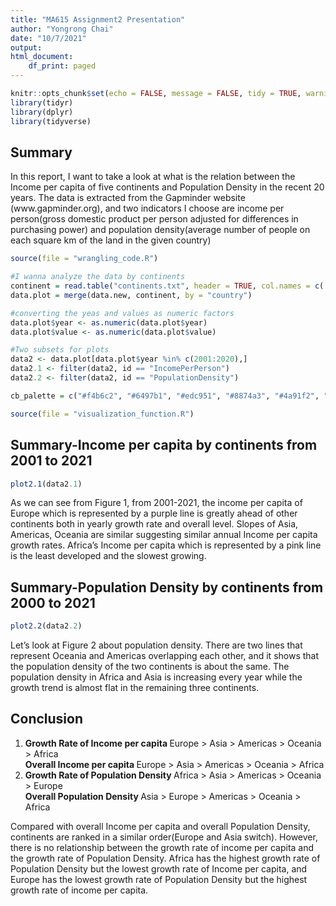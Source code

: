 ```yaml
---
title: "MA615 Assignment2 Presentation"
author: "Yongrong Chai"
date: "10/7/2021"
output:
html_document:
    df_print: paged
---
```


```r
knitr::opts_chunk$set(echo = FALSE, message = FALSE, tidy = TRUE, warning = FALSE)
library(tidyr)
library(dplyr)
library(tidyverse)
```

## **Summary**
In this report, I want to take a look at what is the relation between the Income per capita of five continents and Population Density in the recent 20 years. The data is extracted from the Gapminder website (www.gapminder.org), and two indicators I choose are income per person(gross domestic product per person adjusted for differences in purchasing power) and population density(average number of people on each square km of the land in the given country)

```r
source(file = "wrangling_code.R")
```

```r
#I wanna analyze the data by continents 
continent = read.table("continents.txt", header = TRUE, col.names = c('country', 'continent'))
data.plot = merge(data.new, continent, by = "country")

#converting the yeas and values as numeric factors
data.plot$year <- as.numeric(data.plot$year)                 
data.plot$value <- as.numeric(data.plot$value)             

#Two subsets for plots
data2 <- data.plot[data.plot$year %in% c(2001:2020),]
data2.1 <- filter(data2, id == "IncomePerPerson")
data2.2 <- filter(data2, id == "PopulationDensity")

cb_palette = c("#f4b6c2", "#6497b1", "#edc951", "#8874a3", "#4a91f2", "#ffffff")
```

```r
source(file = "visualization_function.R")
```

## **Summary-Income per capita by continents from 2001 to 2021**
```r
plot2.1(data2.1)
```

As we can see from Figure 1, from 2001-2021, the income per capita of Europe which is represented by a purple line is greatly ahead of other continents both in yearly growth rate and overall level. Slopes of Asia, Americas, Oceania are similar suggesting similar annual Income per capita growth rates. Africa's Income per capita which is represented by a pink line is the least developed and the slowest growing.

## **Summary-Population Density by continents from 2000 to 2021**
```r
plot2.2(data2.2)
```

Let’s look at Figure 2 about population density. There are two lines that represent Oceania and Americas overlapping each other, and it shows that the population density of the two continents is about the same. The population density in Africa and Asia is increasing every year while the growth trend is almost flat in the remaining three continents.


## **Conclusion**
1. **Growth Rate of Income per capita ** Europe > Asia > Americas > Oceania > Africa  
   **Overall Income per capita ** Europe > Asia > Americas > Oceania > Africa    
2. **Growth Rate of Population Density ** Africa > Asia > Americas > Oceania > Europe  
   **Overall Population Density ** Asia > Europe > Americas > Oceania > Africa  
   
Compared with overall Income per capita and overall Population Density, continents are ranked in a similar order(Europe and Asia switch). However, there is no relationship between the growth rate of income per capita and the growth rate of Population Density. Africa has the highest growth rate of Population Density but the lowest growth rate of Income per capita, and Europe has the lowest growth rate of Population Density but the highest growth rate of income per capita.

